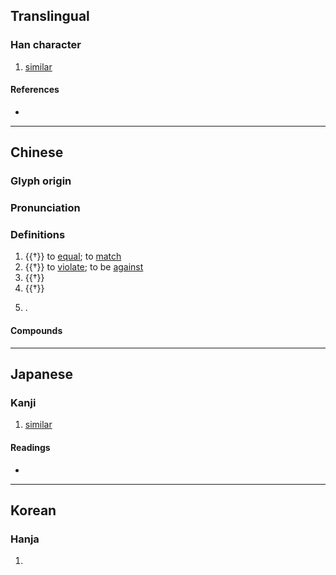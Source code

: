 {{also|件}}
{{character info}}
==Translingual==

===Han character===
{{Han char|rn=9|rad=人|as=04|sn=6|four=28240|canj=OOJ|ids=⿰亻午}}

# [[similar]]

====References====
* {{Han ref|kx=0094.170|dkj=00409|dj=0200.080|hdz=10122.020|uh=4EF5|ud=20213|bh=C9AE|bd=51630}}

----

==Chinese==
{{zh-forms}}

===Glyph origin===
{{Han etym}}

===Pronunciation===
{{zh-pron
|m=wǔ
|c=ng5
|mc=y
|oc=y
|ma=
|cat=a,v
}}

===Definitions===
{{zh-hanzi}}

# {{†}} to [[equal]]; to [[match]]
# {{†}} to [[violate]]; to be [[against]]
# {{†}} {{zh-alt-form|伍|[[five]]; [[troop]] of five soldiers}}
# {{†}} {{zh-alt-form|捂|to [[cover]] with hands}}
# {{surname|zh}}.

====Compounds====
{{zh-der|仵作行人|仵作}}

----

==Japanese==

===Kanji===
{{ja-kanji|grade=|rs=人04}}

# [[similar]]

====Readings====
* {{ja-readings|on=こ, ご|kun=あ-たる, あえて, さか-らう, おなじ}}

----

==Korean==

===Hanja===
{{ko-hanja|hangeul=오|rv=o|mr=o}}

# {{rfdef|ko|sort=人04}}